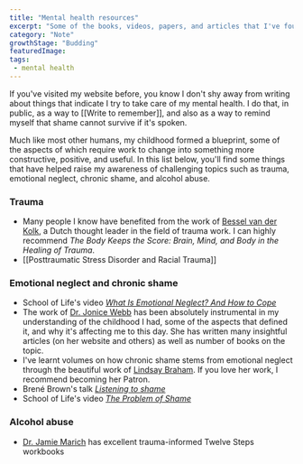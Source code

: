 ```yaml
---
title: "Mental health resources"
excerpt: "Some of the books, videos, papers, and articles that I've found useful in making sure I can function as a kind, happy human"
category: "Note"
growthStage: "Budding"
featuredImage: 
tags:
 - mental health
---
```

If you've visited my website before, you know I don't shy away from writing about things that indicate I try to take care of my mental health. I do that, in public, as a way to [[Write to remember]], and also as a way to remind myself that shame cannot survive if it's spoken.

Much like most other humans, my childhood formed a blueprint, some of the aspects of which require work to change into something more constructive, positive, and useful. In this list below, you'll find some things that have helped raise my awareness of challenging topics such as trauma, emotional neglect, chronic shame, and alcohol abuse.

### Trauma
- Many people I know have benefited from the work of [Bessel van der Kolk](https://www.besselvanderkolk.com/), a Dutch thought leader in the field of trauma work. I can highly recommend _The Body Keeps the Score: Brain, Mind, and Body in the Healing of Trauma_.
- [[Posttraumatic Stress Disorder and Racial Trauma]]

### Emotional neglect and chronic shame
- School of Life's video [_What Is Emotional Neglect? And How to Cope_](https://www.youtube.com/watch?v=aJJ7YpW--dQ)
- The work of [Dr. Jonice Webb](https://drjonicewebb.com/) has been absolutely instrumental in my understanding of the childhood I had, some of the aspects that defined it, and why it's affecting me to this day. She has written many insightful articles (on her website and others) as well as number of books on the topic.
- I've learnt volumes on how chronic shame stems from emotional neglect through the beautiful work of [Lindsay Braham](https://lindsaybraman.com/childhood-neglect-chronic-shame/). If you love her work, I recommend becoming her Patron.
- Brené Brown's talk [_Listening to shame_](https://www.ted.com/talks/brene_brown_listening_to_shame)
- School of Life's video [_The Problem of Shame_](https://www.youtube.com/watch?v=PTXWVKhcXRI)

### Alcohol abuse
- [Dr. Jamie Marich](https://www.drjamiemarich.com/) has excellent trauma-informed Twelve Steps workbooks

